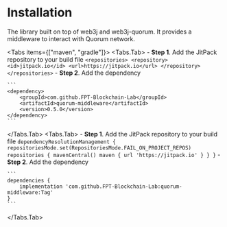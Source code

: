# Installation


The library built on top of web3j and web3j-quorum. It provides a middleware to interact with Quorum network.

<Tabs items={["maven", "gradle"]}>
  <Tabs.Tab>
    - **Step 1**. Add the JitPack repository to your build file
    ```
    <repositories>
      <repository>
        <id>jitpack.io</id>
        <url>https://jitpack.io</url>
      </repository>
    </repositories>
    ```
    - **Step 2**. Add the dependency

    ```
    <dependency>
        <groupId>com.github.FPT-Blockchain-Lab</groupId>
        <artifactId>quorum-middleware</artifactId>
        <version>0.5.0</version>
    </dependency>
    ```

  </Tabs.Tab>
  <Tabs.Tab>
    - **Step 1**. Add the JitPack repository to your build file
    ```
    dependencyResolutionManagement {
		repositoriesMode.set(RepositoriesMode.FAIL_ON_PROJECT_REPOS)
		repositories {
			mavenCentral()
			maven { url 'https://jitpack.io' }
		}
	}
    ```
    - **Step 2**. Add the dependency

    ```
    dependencies {
        implementation 'com.github.FPT-Blockchain-Lab:quorum-middleware:Tag'
    }
    ```

  </Tabs.Tab>
</Tabs>
